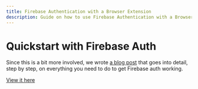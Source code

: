 ```yaml
---
title: Firebase Authentication with a Browser Extension
description: Guide on how to use Firebase Authentication with a Browser Extension
---
```


# Quickstart with Firebase Auth

Since this is a bit more involved, we wrote [a blog post](https://blog.plasmo.com/p/firebase-chrome-extension) that goes into detail, step by step, on everything you need to do to get Firebase auth working.

[View it here](https://blog.plasmo.com/p/firebase-chrome-extension)
